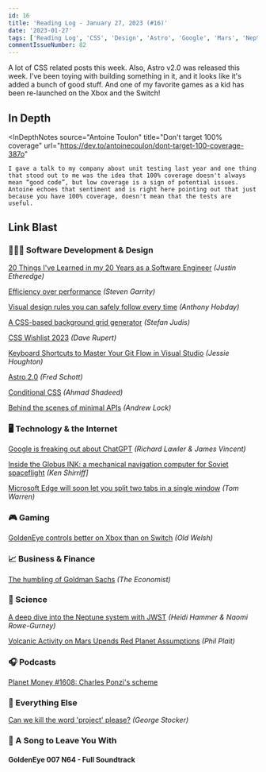 ```yaml
---
id: 16
title: 'Reading Log - January 27, 2023 (#16)'
date: '2023-01-27'
tags: ['Reading Log', 'CSS', 'Design', 'Astro', 'Google', 'Mars', 'Neptune', 'Space', 'GoldenEye']
commentIssueNumber: 82
---
```


A lot of CSS related posts this week. Also, Astro v2.0 was released this week. I've been toying with building something in it, and it looks like it's added a bunch of good stuff. And one of my favorite games as a kid has been re-launched on the Xbox and the Switch!

## In Depth

<InDepthNotes
    source="Antoine Toulon"
    title="Don't target 100% coverage"
    url="https://dev.to/antoinecoulon/dont-target-100-coverage-387o"
>
    I gave a talk to my company about unit testing last year and one thing that stood out to me was the idea that 100% coverage doesn't always mean “good code”, but low coverage is a sign of potential issues. Antoine echoes that sentiment and is right here pointing out that just because you have 100% coverage, doesn't mean that the tests are useful.
</InDepthNotes>

## Link Blast

### 👨🏼‍💻 Software Development & Design

[20 Things I've Learned in my 20 Years as a Software Engineer](https://www.simplethread.com/20-things-ive-learned-in-my-20-years-as-a-software-engineer/) *(Justin Etheredge)*

[Efficiency over performance](https://blog.silverorange.com/efficiency-over-performance) *(Steven Garrity)*

[Visual design rules you can safely follow every time](https://anthonyhobday.com/sideprojects/saferules/) *(Anthony Hobday)*

[A CSS-based background grid generator](https://www.stefanjudis.com/blog/a-css-based-background-grid-generator/) *(Stefan Judis)*

[CSS Wishlist 2023](https://daverupert.com/2023/01/css-wishlist-2023/) *(Dave Rupert)*

[Keyboard Shortcuts to Master Your Git Flow in Visual Studio](https://devblogs.microsoft.com/visualstudio/keyboard-shortcuts-to-master-your-git-flow-in-visual-studio/) *(Jessie Houghton)*

[Astro 2.0](https://astro.build/blog/astro-2/) *(Fred Schott)*

[Conditional CSS](https://ishadeed.com/article/conditional-css/) *(Ahmad Shadeed)*

[Behind the scenes of minimal APIs](https://andrewlock.net/series/behind-the-scenes-of-minimal-apis/) *(Andrew Lock)*


### 🖥 Technology & the Internet

[Google is freaking out about ChatGPT](https://www.theverge.com/2023/1/20/23563851/google-search-ai-chatbot-demo-chatgpt) *(Richard Lawler & James Vincent)*

[Inside the Globus INK: a mechanical navigation computer for Soviet spaceflight](http://www.righto.com/2023/01/inside-globus-ink-mechanical-navigation.html) *(Ken Shirriff]*

[Microsoft Edge will soon let you split two tabs in a single window](https://www.theverge.com/2023/1/24/23568901/microsoft-edge-tab-split-window-feature) *(Tom Warren)*

### 🎮 Gaming

[GoldenEye controls better on Xbox than on Switch](https://www.polygon.com/23573980/goldeneye-controls-switch-xbox) *(Old Welsh)*

### 📈 Business & Finance

[The humbling of Goldman Sachs](https://www.economist.com/leaders/2023/01/26/the-humbling-of-goldman-sachs?etear=nl_weekly_1) *(The Economist)*

### 🔬 Science

[A deep dive into the Neptune system with JWST](https://www.planetary.org/articles/a-deep-dive-into-the-neptune-system-with-jwst) *(Heidi Hammer & Naomi Rowe-Gurney)*

[Volcanic Activity on Mars Upends Red Planet Assumptions](https://www.scientificamerican.com/article/volcanic-activity-on-mars-upends-red-planet-assumptions/) *(Phil Plait)*

### 🎧 Podcasts

[Planet Money #1608: Charles Ponzi's scheme](https://www.npr.org/2023/01/20/1150332566/charles-ponzi-financial-scam)

### 🎒 Everything Else

[Can we kill the word 'project' please?](https://georgestocker.com/2023/01/22/can-we-kill-the-word-project-please/) *(George Stocker)*

### 🎵 A Song to Leave You With

#### GoldenEye 007 N64 - Full Soundtrack

<YouTubeEmbed
    id="M1MPVbZ-vTg"
    title="GoldenEye 007 N64 - Full Soundtrack"
/>